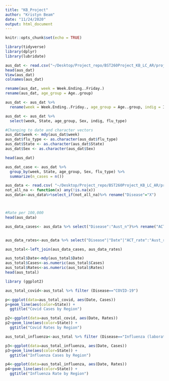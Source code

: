 ```yaml
---
title: "KB_Project"
author: "Kristyn Beam"
date: "11/24/2020"
output: html_document
---
```


```r
knitr::opts_chunk$set(echo = TRUE)
```


```r
library(tidyverse)
library(dplyr)
library(lubridate)
```

```r
aus_dat <- read.csv("~/Desktop/Project_repo/BST260Project_KB_LC_AR/project_data_files/aus_flu_08_17.csv")
head(aus_dat)
View(aus_dat)
colnames(aus_dat)

rename(aus_dat, week = Week.Ending..Friday.)
rename(aus_dat, age_group = Age..group)

aus_dat <- aus_dat %>% 
  rename(week = Week.Ending..Friday., age_group = Age..group, indig = Indigenous.status, flu_type = Type.Subtype)

aus_dat <- aus_dat %>% 
  select(week, State, age_group, Sex, indig, flu_type)

#Changing to date and character vectors
aus_dat$week <- mdy(aus_dat$week)
aus_dat$flu_type <- as.character(aus_dat$flu_type)
aus_dat$State <- as.character(aus_dat$State)
aus_dat$Sex <- as.character(aus_dat$Sex)

head(aus_dat)
```


```r
aus_dat_case <- aus_dat %>% 
  group_by(week, State, age_group, Sex, flu_type) %>% 
  summarize(n_cases = n())

```

```r
aus_data <- read.csv( "~/Desktop/Project_repo/BST260Project_KB_LC_AR/project_data_files/Australian_data_clean.csv")
not_all_na <- function(x) any(!is.na(x))
aus_data<-aus_data%>%select_if(not_all_na)%>% rename("Disease"="X")



#Rate per 100,000
head(aus_data)

aus_data_cases<- aus_data %>% select("Disease":"Aust_n")%>% rename("ACT"="ACT_n", "NSW"="NSW_n", "NT"="NT_n", "Qld"="Qld_n", "SA"="SA_n", "Tas"= "Tas_n", "Vic"= "Vic_n", "WA"= "WA_n", "Australia"= "Aust_n")%>% arrange("Month") %>% gather(State, Cases, c("ACT":"Australia"))


aus_data_rates<-aus_data %>% select("Disease"|"Date"|"ACT_rate":"Aust_rate")%>% rename("ACT"="ACT_rate", "NSW"="NSW_rate", "NT"="NT_rate", "Qld"="Qld_rate", "SA"="SA_rate", "Tas"= "Tas_rate", "Vic"= "Vic_rate", "WA"= "WA_rate", "Australia"= "Aust_rate")%>% arrange("Month") %>% gather(State, Rates, c("ACT":"Australia")) 

aus_total<-left_join(aus_data_cases, aus_data_rates)

aus_total$Date<-mdy(aus_total$Date)
aus_total$Cases<-as.numeric(aus_total$Cases)
aus_total$Rates<-as.numeric(aus_total$Rates)
head(aus_total)
```

```r
library (ggplot2)

aus_total_covid<-aus_total %>% filter (Disease=="COVID-19")

p<-ggplot(data=aus_total_covid, aes(Date, Cases))
p+geom_line(aes(color=State)) +
  ggtitle("Covid Cases by Region")

p2<-ggplot(data=aus_total_covid, aes(Date, Rates))
p2+geom_line(aes(color=State)) +
  ggtitle("Covid Rates by Region")

aus_total_influenza<-aus_total %>% filter (Disease=="Influenza (laboratory confirmed)")

p3<-ggplot(data=aus_total_influenza, aes(Date, Cases))
p3+geom_line(aes(color=State)) +
  ggtitle("Influenza Cases by Region")

p4<-ggplot(data=aus_total_influenza, aes(Date, Rates))
p4+geom_line(aes(color=State)) +
  ggtitle("Influenza Rate by Region")

```

